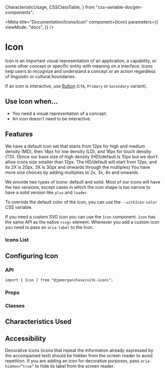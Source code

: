 
  CharacteristicUsage,
  CSSClassTable,
} from "css-variable-docgen-components";

<Meta
  title="Documentation/Icons/Icon"
  component={Icon}
  parameters={{
    viewMode: "docs",
  }}
/>

# Icon

Icon is an important visual representation of an application, a capability, or some other concept or specific entity with meaning on a interface. Icons help users to recognize and understand a concept or an action regardless of linguistic or cultural boundaries.

If an icon is interactive, use [Button](?path=/docs/documentation-core-button--button-variants) (`CTA`, `Primary` or `Secondary` variant).

<Canvas>
  <Story id="icons-icon--toolkit-icon" />
</Canvas>

## Use Icon when...

- You need a visual representation of a concept.
- An icon doesn't need to be interactive.

## Features

We have a default icon set that starts from 12px for high and medium density (MD), then 14px for low density (LD), and 16px for touch density (TD). (Since our base size of high density (HD)/default is 10px but we don’t allow icons size smaller than 12px. The HD/default will start from 12px, and its 2X is 20px, 3X is 30px and onwards through the multiples)
You have more size choices by adding multiplies to 2x, 3x, 4x and onwards.

<Canvas>
  <Story id="icons-icon--toolkit-icon-multiple-sizes" />
</Canvas>

We provide two types of icons: default and solid. Most of our icons will have the two versions, except cases in which the icon shape is too narrow to have a solid version like `plus` and `loader`.

<Canvas>
  <Story id="icons-icon--toolkit-types" />
</Canvas>

To override the default color of the icon, you can use the `--uitkIcon-color` CSS variable.

<Canvas>
  <AddDocumentIcon
    style={{ "--uitkIcon-color": "var(--uitk-status-info-foreground)" }}
  />
</Canvas>

If you need a custom SVG icon you can use the `Icon` component. `Icon` has the same API as the native `<svg>` element. Whenever you add a custom icon you need to pass an `aria-label` to the Icon.

<Canvas>
  <Story id="icons-icon--custom-svg-icon" />
</Canvas>

### Icons List

<Canvas>
  <Story id="icons-icon--all-icons-with-search" />
</Canvas>

## Configuring Icon

### API

```
import { Icon } from "@jpmorganchase/uitk-icons";
```

### Props

<ArgsTable of={Icon} />

### Classes

<CSSClassTable of={Icon} />

## Characteristics Used

<CharacteristicUsage of={Icon} />

## Accessibility

Decorative icons (icons that repeat the information already expressed by the accompanied text) should be hidden from the screen reader to avoid repetition.
If you are adding an icon for decorative purposes, pass `aria-hidden=”true”` to hide its label from the screen reader.

<HelpAndSupport />
